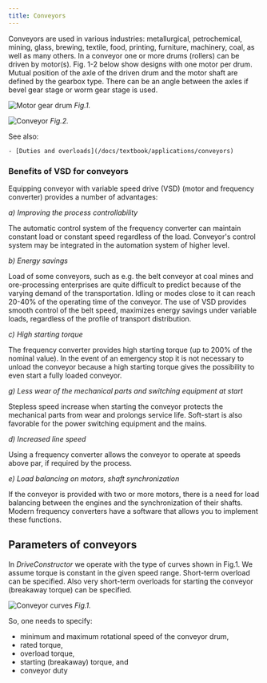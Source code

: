 ```yaml
---
title: Conveyors
---
```


Conveyors are used in various industries: metallurgical, petrochemical, mining,
glass, brewing, textile, food, printing, furniture, machinery, coal, as well as
many others. In a conveyor one or more drums (rollers) can be driven by
motor(s). Fig. 1-2 below show designs with one motor per drum. Mutual position
of the axle of the driven drum and the motor shaft are defined by the gearbox
type. There can be an angle between the axles if bevel gear stage or worm gear
stage is used.

![Motor gear drum](./images/motor-gear-drum.png) _Fig.1._

![Conveyor](./images/conveyor.png) _Fig.2._

See also:

    - [Duties and overloads](/docs/textbook/applications/conveyors)

### Benefits of VSD for conveyors

Equipping conveyor with variable speed drive (VSD) (motor and frequency
converter) provides a number of advantages:

_a) Improving the process controllability_

The automatic control system of the frequency converter can maintain constant
load or constant speed regardless of the load. Conveyor's control system may be
integrated in the automation system of higher level.

_b) Energy savings_

Load of some conveyors, such as e.g. the belt conveyor at coal mines and
ore-processing enterprises are quite difficult to predict because of the varying
demand of the transportation. Idling or modes close to it can reach 20-40% of
the operating time of the conveyor. The use of VSD provides smooth control of
the belt speed, maximizes energy savings under variable loads, regardless of the
profile of transport distribution.

_c) High starting torque_

The frequency converter provides high starting torque (up to 200% of the nominal
value). In the event of an emergency stop it is not necessary to unload the
conveyor because a high starting torque gives the possibility to even start a
fully loaded conveyor.

_g) Less wear of the mechanical parts and switching equipment at start_

Stepless speed increase when starting the conveyor protects the mechanical parts
from wear and prolongs service life. Soft-start is also favorable for the power
switching equipment and the mains.

_d) Increased line speed_

Using a frequency converter allows the conveyor to operate at speeds above par,
if required by the process.

_e) Load balancing on motors, shaft synchronization_

If the conveyor is provided with two or more motors, there is a need for load
balancing between the engines and the synchronization of their shafts. Modern
frequency converters have a software that allows you to implement these
functions.

## Parameters of conveyors

In _DriveConstructor_ we operate with the type of curves shown in Fig.1. We
assume torque is constant in the given speed range. Short-term overload can be
specified. Also very short-term overloads for starting the conveyor (breakaway
torque) can be specified.

![Conveyor curves](./images/conveyor-curves.png) _Fig.1._

So, one needs to specify:

- minimum and maximum rotational speed of the conveyor drum,
- rated torque,
- overload torque,
- starting (breakaway) torque, and
- conveyor duty
